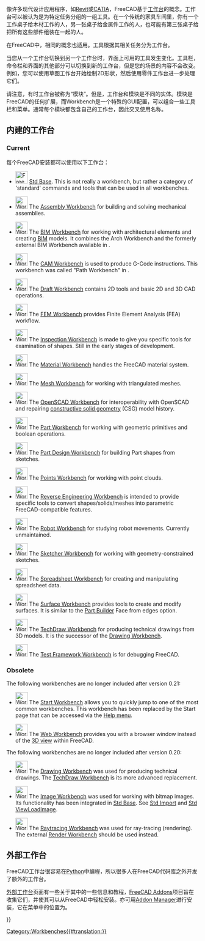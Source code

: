<languages/>

<div class="mw-translate-fuzzy">
{{docnav|[[Property editor|Property editor]]|[[Arch_Workbench|Arch Module]]|IconL=|IconR=Workbench_Arch.svg}}
</div>

<div class="mw-translate-fuzzy">
像许多现代设计应用程序，如[[wikipedia:Revit|Revit]]或[[wikipedia:CATIA|CATIA]]，FreeCAD基于[[wikipedia:Workbench|工作台]]的概念。工作台可以被认为是为特定任务分组的一组工具。在一个传统的家具车间里，你有一个工作桌子给木材工作的人，另一张桌子给金属件工作的人，也可能有第三张桌子给把所有这些部件组装在一起的人。
</div>

在FreeCAD中，相同的概念也适用。工具根据其相关任务分为工作台。

当您从一个工作台切换到另一个工作台时，界面上可用的工具发生变化。工具栏，命令栏和界面的其他部分可以切换到新的工作台，但是您的场景的内容不会改变。例如，您可以使用草图工作台开始绘制2D形状，然后使用零件工作台进一步处理它们。

<div class="mw-translate-fuzzy">
请注意，有时工作台被称为“模块”。但是，工作台和模块是不同的实体。模块是FreeCAD的任何扩展，而Workbench是一个特殊的GUI配置，可以组合一些工具栏和菜单。通常每个模块都包含自己的工作台，因此交叉使用名称。
</div>

<span id="Built-in_workbenches"></span>
== 内建的工作台 ==

=== Current ===

<div class="mw-translate-fuzzy">
每个FreeCAD安装都可以使用以下工作台：
</div>

<!--Please keep this list consistent with Online_Help_Toc, User_hub and Manual:The_FreeCAD_Interface-->
* [[Image:Freecad.svg|32px]] [[Std_Base|Std Base]]. This is not really a workbench, but rather a category of 'standard' commands and tools that can be used in all workbenches.

* [[Image:Workbench_Assembly.svg|32px]] The [[Assembly_Workbench|Assembly Workbench]] for building and solving mechanical assemblies. {{Version|1.0}}

* [[Image:Workbench_BIM.svg|32px]] The [[BIM_Workbench|BIM Workbench]] for working with architectural elements and creating [https://en.wikipedia.org/wiki/Building_information_modeling BIM] models. It combines the Arch Workbench and the formerly external BIM Workbench available in {{VersionMinus|0.21}}.

* [[Image:Workbench_CAM.svg|32px]] The [[CAM_Workbench|CAM Workbench]] is used to produce G-Code instructions. This workbench was called "Path Workbench" in {{VersionMinus|0.21}}.

* [[Image:Workbench_Draft.svg|32px]] The [[Draft_Workbench|Draft Workbench]] contains 2D tools and basic 2D and 3D CAD operations.

* [[Image:Workbench_FEM.svg|32px]] The [[FEM_Workbench|FEM Workbench]] provides Finite Element Analysis (FEA) workflow.

* [[Image:Workbench_Inspection.svg|32px]] The [[Inspection_Workbench|Inspection Workbench]] is made to give you specific tools for examination of shapes. Still in the early stages of development.

* [[Image:Workbench_Material.svg|32px]] The [[Material_Workbench|Material Workbench]] handles the FreeCAD material system. {{Version|1.0}}

* [[Image:Workbench_Mesh.svg|32px]] The [[Mesh_Workbench|Mesh Workbench]] for working with triangulated meshes.

* [[Image:Workbench_OpenSCAD.svg|32px]] The [[OpenSCAD_Workbench|OpenSCAD Workbench]] for interoperability with OpenSCAD and repairing [[Constructive_solid_geometry|constructive solid geometry]] (CSG) model history.

* [[Image:Workbench_Part.svg|32px]] The [[Part_Workbench|Part Workbench]] for working with geometric primitives and boolean operations.

* [[Image:Workbench_PartDesign.svg|32px]] The [[PartDesign_Workbench|Part Design Workbench]] for building Part shapes from sketches.

* [[Image:Workbench_Points.svg|32px]] The [[Points_Workbench|Points Workbench]] for working with point clouds.

* [[Image:Workbench_Reverse_Engineering.svg|32px]] The [[Reverse_Engineering_Workbench|Reverse Engineering Workbench]] is intended to provide specific tools to convert shapes/solids/meshes into parametric FreeCAD-compatible features.

* [[Image:Workbench_Robot.svg|32px]] The [[Robot_Workbench|Robot Workbench]] for studying robot movements. Currently unmaintained.

* [[Image:Workbench_Sketcher.svg|32px]] The [[Sketcher_Workbench|Sketcher Workbench]] for working with geometry-constrained sketches.

* [[Image:Workbench_Spreadsheet.svg|32px]] The [[Spreadsheet_Workbench|Spreadsheet Workbench]] for creating and manipulating spreadsheet data.

* [[Image:Workbench_Surface.svg|32px]] The [[Surface_Workbench|Surface Workbench]] provides tools to create and modify surfaces. It is similar to the [[Part_Builder|Part Builder]] Face from edges option.

* [[Image:Workbench_TechDraw.svg|32px]] The [[TechDraw_Workbench|TechDraw Workbench]] for producing technical drawings from 3D models. It is the successor of the [[Drawing_Workbench|Drawing Workbench]].

* [[Image:Workbench_Test.svg|32px]] The [[Testing|Test Framework Workbench]] is for debugging FreeCAD.

=== Obsolete ===

The following workbenches are no longer included after version 0.21:

* [[Image:Workbench_Start.svg|32px]] The [[Start_Workbench|Start Workbench]] allows you to quickly jump to one of the most common workbenches. This workbench has been replaced by the Start page that can be accessed via the [[Std_Help_Menu|Help menu]].

* [[Image:Workbench_Web.svg|32px]] The [[Web_Workbench|Web Workbench]] provides you with a browser window instead of the [[3D_view|3D view]] within FreeCAD.

The following workbenches are no longer included after version 0.20:

* [[Image:Workbench_Drawing.svg|32px]] The [[Drawing_Workbench|Drawing Workbench]] was used for producing technical drawings. The [[TechDraw_Workbench|TechDraw Workbench]] is its more advanced replacement.

* [[Image:Workbench_Image.svg|32px]] The [[Image_Workbench|Image Workbench]] was used for working with bitmap images. Its functionality has been integrated in [[Std_Base|Std Base]]. See [[Std_Import|Std Import]] and [[Std_ViewLoadImage|Std ViewLoadImage]].

* [[Image:Workbench_Raytracing.svg|32px]] The [[Raytracing_Workbench|Raytracing Workbench]] was used for ray-tracing (rendering). The external [https://github.com/FreeCAD/FreeCAD-render Render Workbench] should be used instead.

<span id="External_workbenches"></span>
== 外部工作台 ==

FreeCAD工作台很容易在[http://www.python.org Python]中编程，所以很多人在FreeCAD代码库之外开发了额外的工作台。

<div class="mw-translate-fuzzy">
[[External workbenches/zh-cn|外部工作台]]页面有一些关于其中的一些信息和教程，[https://github.com/FreeCAD/FreeCAD-addons FreeCAD Addons]项目旨在收集它们，并使其可以从FreeCAD中轻松安装。亦可用[[Std_AddonMgr|Addon Manager]]进行安装，它在菜单中的位置为{{MenuCommand|Tools → [[Image:Std_AddonMgr.svg|24px]] Addon manager}}。
</div> 


<div class="mw-translate-fuzzy">
{{docnav|Property editor/zh-cn|PartDesign Workbench/zh-cn}}
</div>

{{Userdocnavi{{#translation:}}}}
[[Category:Workbenches{{#translation:}}]]